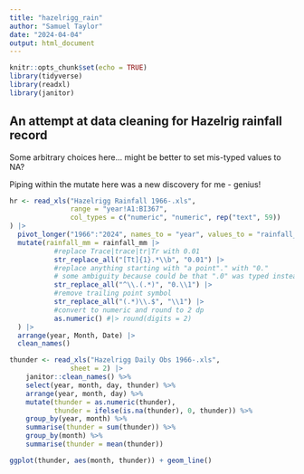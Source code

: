 ```yaml
---
title: "hazelrigg_rain"
author: "Samuel Taylor"
date: "2024-04-04"
output: html_document
---
```


```r
knitr::opts_chunk$set(echo = TRUE)
library(tidyverse)
library(readxl)
library(janitor)
```

## An attempt at data cleaning for Hazelrig rainfall record

Some arbitrary choices here... might be better to set mis-typed values to NA?

Piping within the mutate here was a new discovery for me - genius!

```r
hr <- read_xls("Hazelrigg Rainfall 1966-.xls",
               range = "year!A1:BI367",
               col_types = c("numeric", "numeric", rep("text", 59))
) |>
  pivot_longer("1966":"2024", names_to = "year", values_to = "rainfall_mm") |>
  mutate(rainfall_mm = rainfall_mm |>
           #replace Trace|trace|tr|Tr with 0.01
           str_replace_all("[Tt]{1}.*\\b", "0.01") |>
           #replace anything starting with "a point"." with "0."
           # some ambiguity because could be that ".0" was typed instead of "0."
           str_replace_all("^\\.(.*)", "0.\\1") |>
           #remove trailing point symbol
           str_replace_all("(.*)\\.$", "\\1") |>
           #convert to numeric and round to 2 dp
           as.numeric() #|> round(digits = 2)
  ) |>
  arrange(year, Month, Date) |>
  clean_names()

```

```r
thunder <- read_xls("Hazelrigg Daily Obs 1966-.xls",
               sheet = 2) |>
    janitor::clean_names() %>% 
    select(year, month, day, thunder) %>%
    arrange(year, month, day) %>% 
    mutate(thunder = as.numeric(thunder),
           thunder = ifelse(is.na(thunder), 0, thunder)) %>% 
    group_by(year, month) %>% 
    summarise(thunder = sum(thunder)) %>% 
    group_by(month) %>% 
    summarise(thunder = mean(thunder))

ggplot(thunder, aes(month, thunder)) + geom_line()
```

